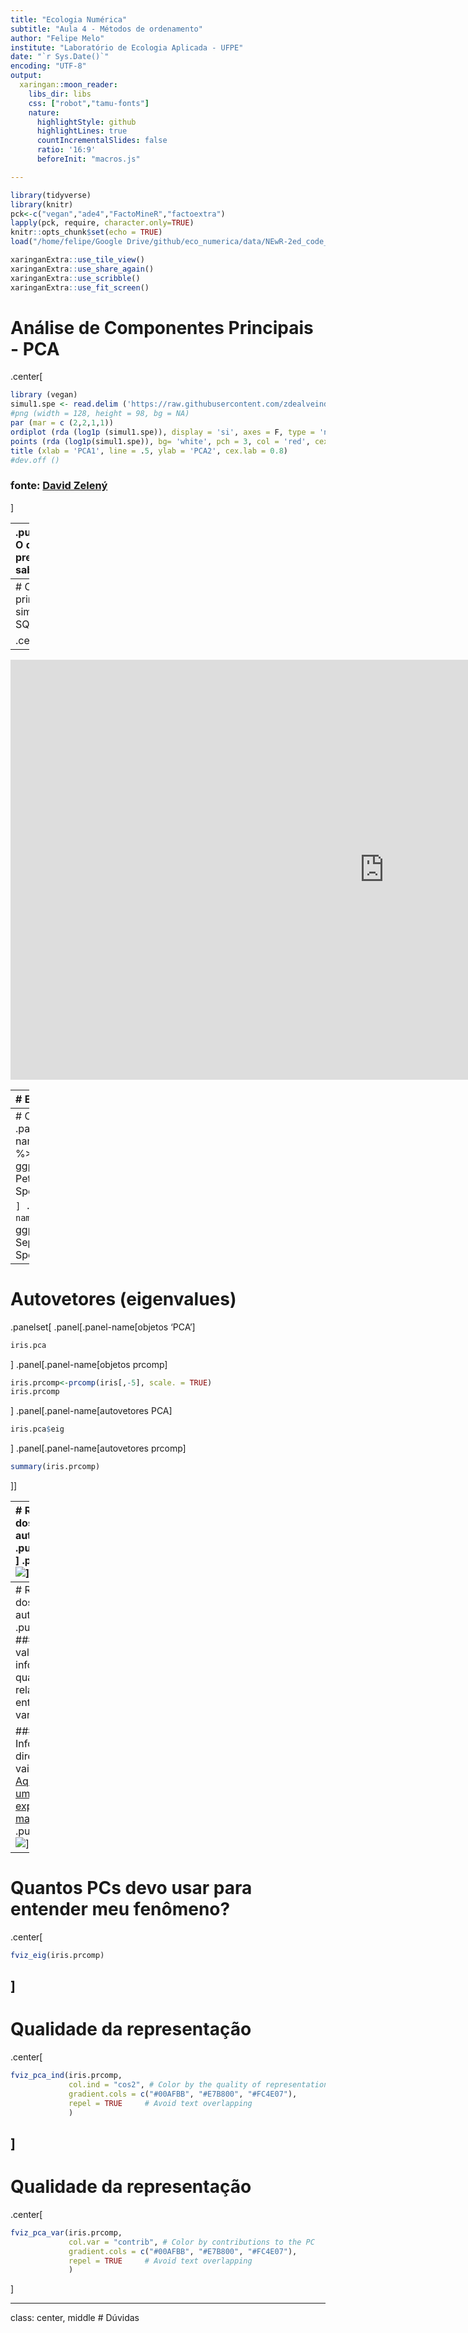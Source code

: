 ```yaml
---
title: "Ecologia Numérica"
subtitle: "Aula 4 - Métodos de ordenamento"
author: "Felipe Melo"
institute: "Laboratório de Ecologia Aplicada - UFPE"
date: "`r Sys.Date()`"
encoding: "UTF-8"
output: 
  xaringan::moon_reader:
    libs_dir: libs
    css: ["robot","tamu-fonts"]
    nature:
      highlightStyle: github
      highlightLines: true
      countIncrementalSlides: false
      ratio: '16:9'
      beforeInit: "macros.js"

---
```

```r
library(tidyverse)
library(knitr)
pck<-c("vegan","ade4","FactoMineR","factoextra")
lapply(pck, require, character.only=TRUE)
knitr::opts_chunk$set(echo = TRUE)
load("/home/felipe/Google Drive/github/eco_numerica/data/NEwR-2ed_code_data/NEwR2-Data/Doubs.RData")
```

```r
xaringanExtra::use_tile_view()
xaringanExtra::use_share_again()
xaringanExtra::use_scribble()
xaringanExtra::use_fit_screen()
```
# Análise de Componentes Principais - PCA
.center[
```r
library (vegan)
simul1.spe <- read.delim ('https://raw.githubusercontent.com/zdealveindy/anadat-r/master/data/simul1-spe.txt', row.names = 1)
#png (width = 128, height = 98, bg = NA)
par (mar = c (2,2,1,1))
ordiplot (rda (log1p (simul1.spe)), display = 'si', axes = F, type = 'n')
points (rda (log1p(simul1.spe)), bg= 'white', pch = 3, col = 'red', cex = .7)
title (xlab = 'PCA1', line = .5, ylab = 'PCA2', cex.lab = 0.8)
#dev.off ()
```

### fonte: [David Zelený](https://www.davidzeleny.net/anadat-r/doku.php/en:start)
]

---
.pull-left[
# O que precisamos saber?

###- Uma PCA é um método limdear de agrupamento

###- Está baseada no princípio dos *"duplos zeros"*

###- É um método para reduzir a multi-dimensionalidade dos dados

###- Tem um mooooonte de tutorial por aí...
]

.pull-right[
<img src="https://miro.medium.com/max/2112/1*_NK2wo5o0ngQ-MfdoXe1aw.png" height=500>
]
---
# O princípio é simples... SQN

.center[
<img src="https://www.davidzeleny.net/anadat-r/lib/exe/fetch.php/obrazky:pca_algorithm_2d_legendre-legendre.jpg?cache=&w=639&h=473&tok=d5cead">]

---
<iframe width="1195" height="672" src="https://www.youtube.com/embed/HMOI_lkzW08" title="YouTube video player" frameborder="0" allow="accelerometer; autoplay; clipboard-write; encrypted-media; gyroscope; picture-in-picture" allowfullscreen></iframe>

---
# Entendeu? Não?
```r
xaringanExtra::use_panelset()
```
.panelset[
.panel[.panel-name[Base]
```r
head(iris) # Dados sobre três espécies de planta que diferem em algumas características
```
]

.panel[.panel-name[PCA]
```r
iris.pca <- PCA(iris[,-5], graph = FALSE)
iris.pca
```
]

.panel[.panel-name[Gráfico]
```r
fviz_pca_ind(iris.pca,
             geom.ind = "point", # show points only (nbut not "text")
             col.ind = iris$Species, # color by groups
             palette = c("#00AFBB", "#E7B800", "#FC4E07"),
             addEllipses = TRUE, # Concentration ellipses
             legend.title = "Groups"
             )
```
]
.panel[.panel-name[Gráfico2]
```r
fviz_pca_biplot(iris.pca, 
                col.ind = iris$Species, palette = "jco", 
                addEllipses = TRUE, label = "var",
                col.var = "black", repel = TRUE,
                legend.title = "Species")
```

]
]

---
# Como interpretamos?
.panelset[
.panel[.panel-name[ex-1]
```r
iris %>%
  ggplot(aes(Petal.Length, Petal.Width, color = Species))+
  geom_point()

```
]
.panel[.panel-name[ex-2]
```r
iris %>%
  ggplot(aes(Sepal.Length, Sepal.Width, color = Species))+
  geom_point()
```
]
.panel[.panel-name[ex-3]
```r
iris %>%
  ggplot(aes(Sepal.Length, Petal.Width, color = Species))+
  geom_point()
```
]
.panel[.panel-name[ex-4]
```r
iris %>%
  ggplot(aes(Sepal.Width, Petal.Length, color = Species))+
  geom_point()
```
]
]

---
# Autovetores (eigenvalues)
.panelset[
.panel[.panel-name[objetos 'PCA']
```r
iris.pca
```
]
.panel[.panel-name[objetos prcomp]
```r
iris.prcomp<-prcomp(iris[,-5], scale. = TRUE)
iris.prcomp
```
]
.panel[.panel-name[autovetores PCA]
```r
iris.pca$eig
```
]
.panel[.panel-name[autovetores prcomp]
```r
summary(iris.prcomp)
```
]]

---
# Resumo dos autovetores
.pull-left[
<img src="https://upload.wikimedia.org/wikipedia/commons/0/06/Eigenvectors.gif">
]
.pull-right[
<img src="https://wiki.pathmind.com/images/wiki/mona_lisa_eigenvector.png">
]

credit: [Chris Nicholson](https://wiki.pathmind.com/eigenvector)

---
# Resumo dos autovetores
.pull-left[
###- São o valor que informa quanta relação há entre variáveis

###- Informam a direção da vairação
[Aqui tem ums explicação maravilhosa](https://setosa.io/ev/principal-component-analysis/)]
.pull-right[
<img src="https://i.stack.imgur.com/lNHqt.gif" >
]

---
# Quantos PCs devo usar para entender meu fenômeno?
.center[
```r
fviz_eig(iris.prcomp)
```
]
---
# Qualidade da representação
.center[
```r
fviz_pca_ind(iris.prcomp,
             col.ind = "cos2", # Color by the quality of representation
             gradient.cols = c("#00AFBB", "#E7B800", "#FC4E07"),
             repel = TRUE     # Avoid text overlapping
             )

```
]
---
# Qualidade da representação
.center[
```r
fviz_pca_var(iris.prcomp,
             col.var = "contrib", # Color by contributions to the PC
             gradient.cols = c("#00AFBB", "#E7B800", "#FC4E07"),
             repel = TRUE     # Avoid text overlapping
             )
```
]

---
class: center, middle
# Dúvidas

